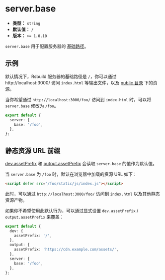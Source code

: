 # server.base

- **类型：** `string`
- **默认值：** `/`
- **版本：** `>= 1.0.10`

`server.base` 用于配置服务器的 [基础路径](/guide/basic/server#服务端基础路径)。

## 示例

默认情况下，Rsbuild 服务器的基础路径是 `/`，你可以通过 http://localhost:3000/ 访问 `index.html` 等输出文件，以及 [public 目录](/guide/basic/static-assets#public-目录) 下的资源。

当你希望通过 `http://localhost:3000/foo/` 访问到 `index.html` 时，可以将 `server.base` 修改为 `/foo`。

```ts title="rsbuild.config.ts"
export default {
  server: {
    base: '/foo',
  },
};
```

## 静态资源 URL 前缀

[dev.assetPrefix](/config/dev/asset-prefix) 和 [output.assetPrefix](/config/output/asset-prefix) 会读取 `server.base` 的值作为默认值。

当 `server.base` 为 `/foo` 时，默认在浏览器中加载的资源 URL 如下：

```html
<script defer src="/foo/static/js/index.js"></script>
```

此时，可以通过 `http://localhost:3000/foo/` 访问到 `index.html` 以及其他静态资源产物。

如果你不希望使用此默认行为，可以通过显式设置 `dev.assetPrefix` / `output.assetPrefix` 来覆盖：

```ts title="rsbuild.config.ts"
export default {
  dev: {
    assetPrefix: '/',
  },
  output: {
    assetPrefix: 'https://cdn.example.com/assets/',
  },
  server: {
    base: '/foo',
  },
};
```
